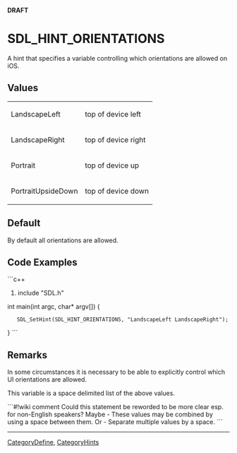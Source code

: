 '''DRAFT'''

= SDL_HINT_ORIENTATIONS =
A hint that specifies a variable controlling which orientations are allowed on iOS.


== Values ==
{|
|LandscapeLeft
|top of device left
|-
|LandscapeRight
|top of device right
|-
|Portrait
|top of device up
|-
|PortraitUpsideDown
|top of device down
|}


== Default ==
By default all orientations are allowed.

== Code Examples ==
```c++
#include "SDL.h"

int main(int argc, char* argv[])
{
    SDL_SetHint(SDL_HINT_ORIENTATIONS, "LandscapeLeft LandscapeRight");
}
```

== Remarks ==
In some circumstances it is necessary to be able to explicitly control which UI orientations are allowed.

This variable is a space delimited list of the above values.

```#!wiki comment
Could this statement be reworded to be more clear esp. for non-English speakers?  Maybe - These values may be combined by using a space between them. Or - Separate multiple values by a space.
```


----
[[CategoryDefine]], [[CategoryHints]]
